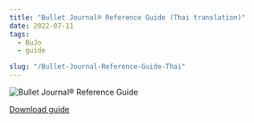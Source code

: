 ```yaml
---
title: "Bullet Journal® Reference Guide (Thai translation)"
date: 2022-07-11
tags:
  - BuJo
  - guide

slug: "/Bullet-Journal-Reference-Guide-Thai"
---
```


![Bullet Journal® Reference Guide](./banner.png)

[Download guide](https://www.dropbox.com/s/xlglmwhsuzkfhjy/Thai%20Bullet%20Journal%C2%AE%20Reference%20Guide.pdf?dl=0)
